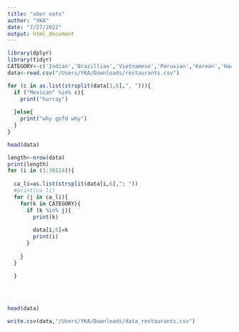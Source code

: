 ```yaml
---
title: "uber eats"
author: "YKA"
date: "7/27/2022"
output: html_document
---
```


```r

library(dplyr)
library(tidyr)
CATEGORY<-c('Indian','Brazillian','Vietnamese','Peruvian','Korean','Hawaiian','Thai','French','Chinese','Russian','Taiwanese','Japanese','Middle Eastern','Pakistani','African','Caribbean','Bakery','Egyptian','Ethiopian','European','Australian','Brazilian','Black-owned','Bubble Tea','Breakfast &amp','Italian','Mexican','Mediterranean','Vegan','Asian','Seafood','American','Breakfast and Brunch','BBQ','Desserts','Fast Food','Drinks','Convenience','Alcohol','Comfort Food','Asian Fusion','Bar Food','Deli','Flowers','Fried Chicken','Greek','German','Coffee & Tea','Coffee &amp','Chicken','Cafe','Traditional American')
data<-read.csv("/Users/YKA/Downloads/restaurants.csv")

for (c in as.list(strsplit(data[1,6],", "))){
  if ("Mexican" %in% c){
    print("hurray")
    
  }else{
    print("why gofd why")
  }
}
```

```r
head(data)
```

```r
length<-nrow(data)
print(length)
for (i in (1:30124)){
  
  ca_li=as.list(strsplit(data[i,6],"; "))
  #print(ca_li)
  for (j in ca_li){
    for(k in CATEGORY){
      if (k %in% j){
        print(k)
        
        data[i,6]=k
        print(i)
      }
        
    }
  }
  
  }

     
       
```
```r
head(data)
```
```r
write.csv(data,"/Users/YKA/Downloads/data_restaurants.csv")
```

